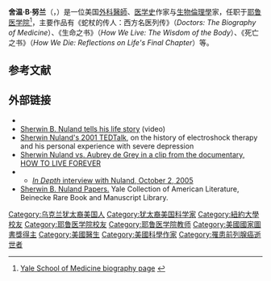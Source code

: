 {{Infobox scientist
|name              = 舍溫·B·努蘭<br><small>Sherwin B. Nuland</small>
|image             = <!-- 檔案不存在 Sherwin_B._Nuland.jpg ，可從英文維基百科取得 -->
|image_size        =
|caption           =
|birth_name=Shepsel Ber Nudelman 
|birth_date        = {{birth date|1930|12|08}}
|birth_place       = {{美国}}[[纽约州|纽约州]][[纽约市|纽约市]]
|death_date        = {{death date and age|2014|3|03|1930|12|08}}
| death_place      = {{美国}}[[康乃狄克州|康乃狄克州]][[哈姆登_(康乃狄克州)|哈姆登]]
|fields            = [[外科醫師|外科醫師]]、作家、教育家
|workplaces        = [[耶鲁医学院|耶鲁医学院]] 
|alma_mater        = {{le|布朗克斯科學高中|Bronx High School of Science}}<br/> [[纽约大学|纽约大学]]<br/>[[耶鲁医学院|耶鲁医学院]]
|doctoral_advisor  =
|academic_advisors =
|doctoral_students =
|notable_students  =
|known_for         = ''How We Die: Reflections on Life's Final Chapter''
|author_abbrev_bot =
|author_abbrev_zoo =
|influences        =
|influenced        =
|awards            = 1994年的[[美國國家圖書獎|美國國家圖書獎]]
|religion          =
|children=4个，包括外交官[[盧嵐_(美國外交官)|盧嵐]]
|footnotes         =
|spouse= Rhona L. Goulston (divorced)<br>{{marriage|Sarah Peterson|1977}}
}}
'''舍温·B·努兰'''（{{lang-en|Sherwin B. Nuland}}，{{bd|1930年|12月8日|2014年|3月3日|catIdx=Nuland}}）是一位美国[[外科醫師|外科醫師]]、[[医学史|医学史]]作家与[[生物倫理學|生物倫理學]]家，任职于[[耶鲁医学院|耶鲁医学院]]<ref>[http://medicine.yale.edu/sherwin_nuland-2.profile?source=news Yale School of Medicine biography page] {{webarchive|url=https://archive.is/20140304222502/http://medicine.yale.edu/sherwin_nuland-2.profile?source=news |date=2014-03-04 }}</ref>，主要作品有《蛇杖的传人：西方名医列传》（''Doctors: The Biography of Medicine''）、《生命之书》（''How We Live: The Wisdom of the Body''）、《死亡之书》（''How We Die: Reflections on Life's Final Chapter''）等。

== 参考文献 ==
{{reflist}}

== 外部链接 ==
{{wikiquote}}
*{{IMDb name|1207345}}
* [http://www.webofstories.com/people/sherwin.nuland Sherwin B. Nuland tells his life story] (video)
* [https://www.ted.com/talks/sherwin_nuland_on_electroshock_therapy Sherwin Nuland's 2001 TEDTalk], on the history of electroshock therapy and his personal experience with severe depression
* [http://www.vimeo.com/5513031 Sherwin Nuland vs. Aubrey de Grey in a clip from the documentary, HOW TO LIVE FOREVER]
* {{C-SPAN|Sherwin Nuland}}
** [http://www.c-spanvideo.org/program/Nul ''In Depth'' interview with Nuland, October 2, 2005]
* [[hdl:10079/fa/beinecke.nuland|Sherwin B. Nuland Papers.]] Yale Collection of American Literature, Beinecke Rare Book and Manuscript Library.

{{Authority control}}

{{DEFAULTSORT:Nuland, Sherwin}}
[[Category:乌克兰犹太裔美国人|Category:乌克兰犹太裔美国人]]
[[Category:犹太裔美国科学家|Category:犹太裔美国科学家]]
[[Category:紐約大學校友|Category:紐約大學校友]]
[[Category:耶鲁医学院校友|Category:耶鲁医学院校友]]
[[Category:耶鲁医学院教师|Category:耶鲁医学院教师]]
[[Category:美國國家圖書獎得主|Category:美國國家圖書獎得主]]
[[Category:美國醫生|Category:美國醫生]]
[[Category:美國科學作家|Category:美國科學作家]]
[[Category:罹患前列腺癌逝世者|Category:罹患前列腺癌逝世者]]